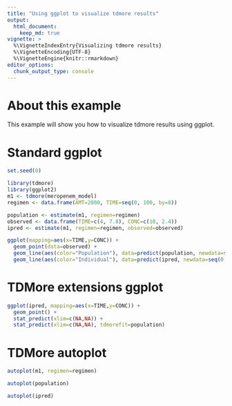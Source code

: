 ```yaml
---
title: "Using ggplot to visualize tdmore results"
output:
  html_document:
    keep_md: true
vignette: >
  %\VignetteIndexEntry{Visualizing tdmore results}
  %\VignetteEncoding{UTF-8}
  %\VignetteEngine{knitr::rmarkdown}
editor_options: 
  chunk_output_type: console
---
```

# About this example

This example will show you how to visualize tdmore results using ggplot.

# Standard ggplot
```r
set.seed(0) 
```

```r
library(tdmore)
library(ggplot2)
m1 <- tdmore(meropenem_model)
regimen <- data.frame(AMT=2000, TIME=seq(0, 100, by=8))

population <- estimate(m1, regimen=regimen)
observed <- data.frame(TIME=c(4, 7.8), CONC=c(10, 2.4))
ipred <- estimate(m1, regimen=regimen, observed=observed)

ggplot(mapping=aes(x=TIME,y=CONC)) + 
  geom_point(data=observed) +
  geom_line(aes(color="Population"), data=predict(population, newdata=seq(0, 48, by=0.1))) +
  geom_line(aes(color="Individual"), data=predict(ipred, newdata=seq(0, 48, by=0.1)))
```

# TDMore extensions ggplot
```r
ggplot(ipred, mapping=aes(x=TIME,y=CONC)) + 
  geom_point() +
  stat_predict(xlim=c(NA,NA)) +
  stat_predict(xlim=c(NA,NA), tdmorefit=population)
```

# TDMore autoplot
```r
autoplot(m1, regimen=regimen)

autoplot(population)

autoplot(ipred)
```

